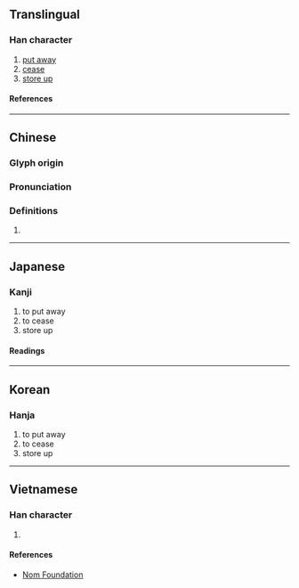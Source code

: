 {{character info/new}}
==Translingual==

===Han character===
{{Han char|rn=62|rad=戈|as=09|sn=13|four=63150|canj=RJI,XRJI|ids=⿰咠戈}}

# [[put away]]
# [[cease]]
# [[store up]]

====References====
{{Han ref|kx=0413.180|dkj=11617|dj=0756.120|hdz=21408.180|uh=6222}}

----

==Chinese==
{{zh-forms}}

===Glyph origin===
{{Han etym}}

===Pronunciation===
{{zh-pron
|m=jí
|c=cap1
|mn=chhip
|mc=y
|oc=y
|ma=
|cat=v
}}

===Definitions===
{{zh-hanzi}}

# {{rfdef|zh}}

----

==Japanese==

===Kanji===
{{ja-kanji|grade=|rs=戈09}}

# to put away
# to cease
# store up

====Readings====
{{ja-readings
|on=しゅう
|kun=おさめる
}}

----

==Korean==

===Hanja===
{{ko-hanja|집}}

# to put away
# to cease
# store up

----

==Vietnamese==

===Han character===
{{vi-readings|rs=戈09|reading=tập}}

# {{rfdef|vi|sort=戈09}}

====References====
* [http://nomfoundation.org/common/nom_details.php?codepoint=6222 Nom Foundation]